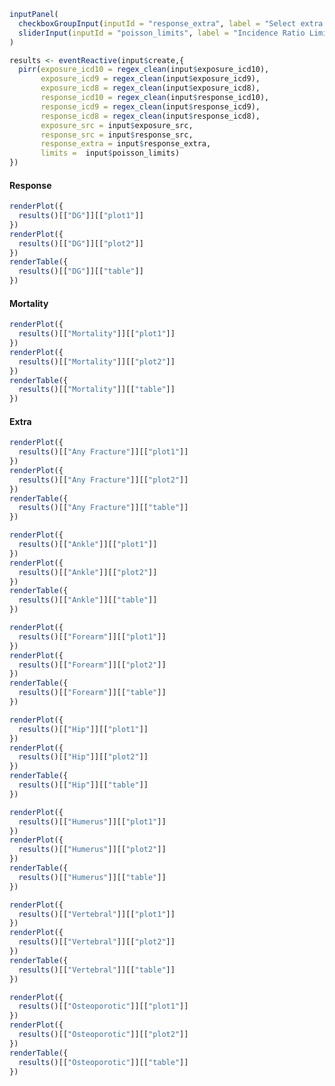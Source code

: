 
```r
inputPanel(
  checkboxGroupInput(inputId = "response_extra", label = "Select extra responses:", choices = c("Fractures"), selected = "Fractures"),
  sliderInput(inputId = "poisson_limits", label = "Incidence Ratio Limits:", min = 0.0, max = 40.0, value = c(0.3, 3), step = .1, dragRange = TRUE)
)
```


```r
results <- eventReactive(input$create,{
  pirr(exposure_icd10 = regex_clean(input$exposure_icd10),
       exposure_icd9 = regex_clean(input$exposure_icd9),
       exposure_icd8 = regex_clean(input$exposure_icd8),
       response_icd10 = regex_clean(input$response_icd10),
       response_icd9 = regex_clean(input$response_icd9),
       response_icd8 = regex_clean(input$response_icd8),
       exposure_src = input$exposure_src,
       response_src = input$response_src,
       response_extra = input$response_extra,
       limits =  input$poisson_limits)
})
```


#### Response

```r
renderPlot({
  results()[["DG"]][["plot1"]]
})
renderPlot({
  results()[["DG"]][["plot2"]]
})
renderTable({
  results()[["DG"]][["table"]]
})
```


#### Mortality

```r
renderPlot({
  results()[["Mortality"]][["plot1"]]
})
renderPlot({
  results()[["Mortality"]][["plot2"]]
})
renderTable({
  results()[["Mortality"]][["table"]]
})
```


#### Extra


```r
renderPlot({
  results()[["Any Fracture"]][["plot1"]]
})
renderPlot({
  results()[["Any Fracture"]][["plot2"]]
})
renderTable({
  results()[["Any Fracture"]][["table"]]
})
```


```r
renderPlot({
  results()[["Ankle"]][["plot1"]]
})
renderPlot({
  results()[["Ankle"]][["plot2"]]
})
renderTable({
  results()[["Ankle"]][["table"]]
})
```



```r
renderPlot({
  results()[["Forearm"]][["plot1"]]
})
renderPlot({
  results()[["Forearm"]][["plot2"]]
})
renderTable({
  results()[["Forearm"]][["table"]]
})
```


```r
renderPlot({
  results()[["Hip"]][["plot1"]]
})
renderPlot({
  results()[["Hip"]][["plot2"]]
})
renderTable({
  results()[["Hip"]][["table"]]
})
```


```r
renderPlot({
  results()[["Humerus"]][["plot1"]]
})
renderPlot({
  results()[["Humerus"]][["plot2"]]
})
renderTable({
  results()[["Humerus"]][["table"]]
})
```


```r
renderPlot({
  results()[["Vertebral"]][["plot1"]]
})
renderPlot({
  results()[["Vertebral"]][["plot2"]]
})
renderTable({
  results()[["Vertebral"]][["table"]]
})
```

```r
renderPlot({
  results()[["Osteoporotic"]][["plot1"]]
})
renderPlot({
  results()[["Osteoporotic"]][["plot2"]]
})
renderTable({
  results()[["Osteoporotic"]][["table"]]
})
```

